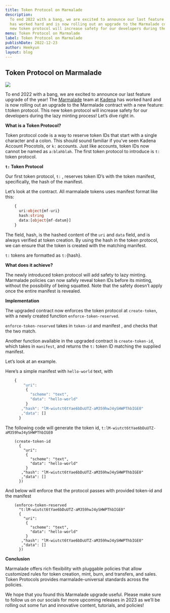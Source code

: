 ```yaml
---
title: Token Protocol on Marmalade
description:
  To end 2022 with a bang, we are excited to announce our last feature upgrade of the year! The Marmalade team at Kadena
  has worked hard and is now rolling out an upgrade to the Marmalade contract with a new feature ttoken protocol. This
  new token protocol will increase safety for our developers during the lazy minting process! Let’s dive right in.
menu: Token Protocol on Marmalade
label: Token Protocol on Marmalade
publishDate: 2022-12-23
author: Heekyun
layout: blog
---
```


## Token Protocol on Marmalade

![](/assets/blog/1_PMdTOo8SNitmuC9rU75ahg.webp)

To end 2022 with a bang, we are excited to announce our last feature upgrade of the year! The
[Marmalade](https://marmalade.art/) team at [Kadena](https://kadena.io/) has worked hard and is now rolling out an
upgrade to the Marmalade contract with a new feature: t:token protocol. This new token protocol will increase safety for
our developers during the lazy minting process! Let’s dive right in.

**What is a Token Protocol?**

Token protocol code is a way to reserve token IDs that start with a single character and a colon. This should sound
familiar if you’ve seen Kadena Account Procotols, or `k:` accounts. Just like accounts, token IDs now cannot be named as
`a:blahblah`. The first token protocol to introduce is `t:` token protocol.

**`t:` Token Protocol**

Our first token protocol, `t:` , reserves token ID’s with the token manifest, specifically, the hash of the manifest.

Let’s look at the contract. All marmalade tokens uses manifest format like this:

```typescript
    {
      uri:object{mf-uri}
      hash:string
      data:[object{mf-datum}]
    }
```

The field, hash, is the hashed content of the `uri` and `data` field, and is always verified at token creation. By using
the hash in the token protocol, we can ensure that the token is created with the matching manifest.

`t:` tokens are formatted as `t:`\{hash\}.

**What does it achieve?**

The newly introduced token protocol will add safety to lazy minting. Marmalade policies can now safely reveal token IDs
before its minting, without the possibility of being squatted. Note that the safety doesn’t apply once the entire
manifest is revealed.

**Implementation**

The upgraded contract now enforces the token protocol at `create-token`, with a newly created function
`enforce-token-reserved`.

`enforce-token-reserved` takes in `token-id` and manifest , and checks that the two match.

Another function available in the upgraded contract is `create-token-id`, which takes in `manifest`, and returns the
`t:` token ID matching the supplied manifest.

Let’s look at an example.

Here’s a simple manifest with `hello-world` text, with

```typescript
    {
        "uri":
         {
           "scheme": "text",
           "data": "hello-world"
         }
       ,"hash": "lM-wiutct6tYae6bDuUTZ-aM359hwJ4ySHWPThbIGE0"
       ,"data": []
      }
```

The following code will generate the token id, `t:lM-wiutct6tYae6bDuUTZ-aM359hwJ4ySHWPThbIGE0`

```pact
    (create-token-id
      {
        "uri":
         {
           "scheme": "text",
           "data": "hello-world"
         }
       ,"hash": "lM-wiutct6tYae6bDuUTZ-aM359hwJ4ySHWPThbIGE0"
       ,"data": []
      })
```

And below will enforce that the protocol passes with provided token-id and the manifest

```pact
    (enforce-token-reserved
      "t:lM-wiutct6tYae6bDuUTZ-aM359hwJ4ySHWPThbIGE0"
      {
        "uri":
         {
           "scheme": "text",
           "data": "hello-world"
         }
       ,"hash": "lM-wiutct6tYae6bDuUTZ-aM359hwJ4ySHWPThbIGE0"
       ,"data": []
      })
```

**Conclusion**

Marmalade offers rich flexibility with pluggable policies that allow customized rules for token creation, mint, burn,
and transfers, and sales. Token Protocols provides marmalade-universal standards across the policies.

We hope that you found this Marmalade upgrade useful. Please make sure to follow us on our socials for more upcoming
releases in 2023 as we’ll be rolling out some fun and innovative content, tutorials, and policies!
